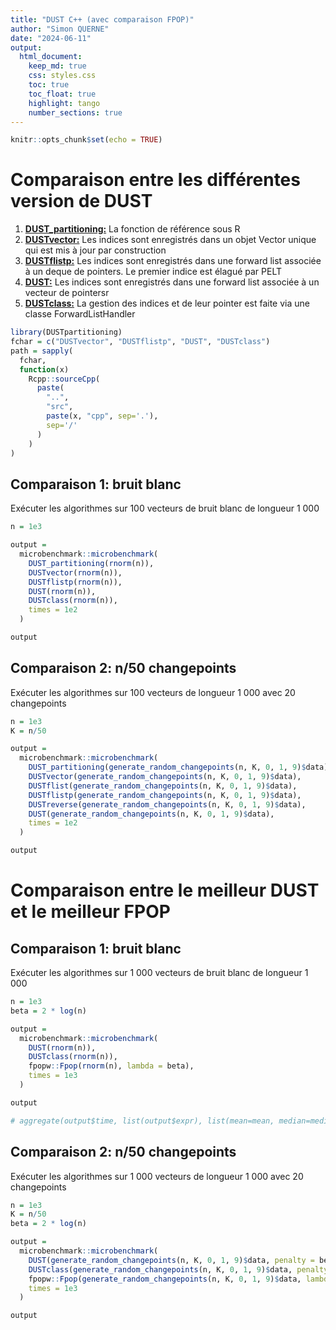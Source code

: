 ```yaml
---
title: "DUST C++ (avec comparaison FPOP)"
author: "Simon QUERNE"
date: "2024-06-11"
output:
  html_document:
    keep_md: true
    css: styles.css
    toc: true
    toc_float: true
    highlight: tango
    number_sections: true
---
```


```r
knitr::opts_chunk$set(echo = TRUE)
```

# Comparaison entre les différentes version de DUST

<ol>
  <li><u><b>DUST_partitioning:</b></u> La fonction de référence sous R</li>
  <li><u><b>DUSTvector:</b></u> Les indices sont enregistrés dans un objet Vector unique qui est mis à jour par construction</li>
  <li><u><b>DUSTflistp:</b></u> Les indices sont enregistrés dans une forward list associée à un deque de pointers. Le premier indice est élagué par PELT</li>
  <li><u><b>DUST:</b></u> Les indices sont enregistrés dans une forward list associée à un vecteur de pointersr</li>
  <li><u><b>DUSTclass:</b></u> La gestion des indices et de leur pointer est faite via une classe ForwardListHandler</li>
</ol>


```r
library(DUSTpartitioning)
fchar = c("DUSTvector", "DUSTflistp", "DUST", "DUSTclass")
path = sapply(
  fchar,
  function(x)
    Rcpp::sourceCpp(
      paste(
        "..",
        "src",
        paste(x, "cpp", sep='.'),
        sep='/'
      )
    )
)
```


## Comparaison 1: bruit blanc

Exécuter les algorithmes sur 100 vecteurs de bruit blanc de longueur 1 000

```r
n = 1e3

output = 
  microbenchmark::microbenchmark(
    DUST_partitioning(rnorm(n)),
    DUSTvector(rnorm(n)),
    DUSTflistp(rnorm(n)),
    DUST(rnorm(n)),
    DUSTclass(rnorm(n)),
    times = 1e2
  )

output
```


## Comparaison 2: n/50 changepoints

Exécuter les algorithmes sur 100 vecteurs de longueur 1 000 avec 20 changepoints

```r
n = 1e3
K = n/50

output = 
  microbenchmark::microbenchmark(
    DUST_partitioning(generate_random_changepoints(n, K, 0, 1, 9)$data),
    DUSTvector(generate_random_changepoints(n, K, 0, 1, 9)$data),
    DUSTflist(generate_random_changepoints(n, K, 0, 1, 9)$data),
    DUSTflistp(generate_random_changepoints(n, K, 0, 1, 9)$data),
    DUSTreverse(generate_random_changepoints(n, K, 0, 1, 9)$data),
    DUST(generate_random_changepoints(n, K, 0, 1, 9)$data),
    times = 1e2
  )

output
```


# Comparaison entre le meilleur DUST et le meilleur FPOP

## Comparaison 1: bruit blanc

Exécuter les algorithmes sur 1 000 vecteurs de bruit blanc de longueur 1 000

```r
n = 1e3
beta = 2 * log(n)

output = 
  microbenchmark::microbenchmark(
    DUST(rnorm(n)),
    DUSTclass(rnorm(n)),
    fpopw::Fpop(rnorm(n), lambda = beta),
    times = 1e3
  )

output

# aggregate(output$time, list(output$expr), list(mean=mean, median=median))
```


## Comparaison 2: n/50 changepoints

Exécuter les algorithmes sur 1 000 vecteurs de longueur 1 000 avec 20 changepoints

```r
n = 1e3
K = n/50
beta = 2 * log(n)

output = 
  microbenchmark::microbenchmark(
    DUST(generate_random_changepoints(n, K, 0, 1, 9)$data, penalty = beta),
    DUSTclass(generate_random_changepoints(n, K, 0, 1, 9)$data, penalty = beta),
    fpopw::Fpop(generate_random_changepoints(n, K, 0, 1, 9)$data, lambda = beta),
    times = 1e3
  )

output
```